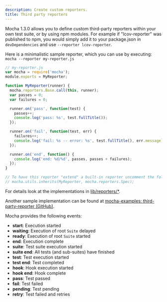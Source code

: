 ```yaml
---
description: Create custom reporters.
title: Third party reporters
---
```


Mocha 1.3.0 allows you to define custom third-party reporters within your own test suite, or by using npm modules. For example if "lcov-reporter" was published to npm, you would simply add it to your package.json in `devDependencies` and use `--reporter lcov-reporter`.

  Here is a minimalistic sample reporter, which you can use by executing: `mocha --reporter my-reporter.js`

```js
// my-reporter.js
var mocha = require('mocha');
module.exports = MyReporter;

function MyReporter(runner) {
  mocha.reporters.Base.call(this, runner);
  var passes = 0;
  var failures = 0;

  runner.on('pass', function(test) {
    passes++;
    console.log('pass: %s', test.fullTitle());
  });

  runner.on('fail', function(test, err) {
    failures++;
    console.log('fail: %s -- error: %s', test.fullTitle(), err.message);
  });

  runner.on('end', function() {
    console.log('end: %d/%d', passes, passes + failures);
  });
}

// To have this reporter "extend" a built-in reporter uncomment the following line:
// mocha.utils.inherits(MyReporter, mocha.reporters.Spec);
```

For details look at the implementations in [lib/reporters/*](https://github.com/mochajs/mocha/tree/master/lib/reporters).

Another sample implementation can be found at [mocha-examples: third-party-reporter (GitHub)](https://github.com/mochajs/mocha-examples/tree/main/packages/third-party-reporter).

Mocha provides the following events:
 * **start**: Execution started
 * **waiting**: Execution of root `Suite` delayed
 * **ready**: Execution of root `Suite` started
 * **end**: Execution complete
 * **suite**: Test suite execution started
 * **suite end**: All tests (and sub-suites) have finished
 * **test**: Test execution started
 * **test end**: Test completed
 * **hook**: Hook execution started
 * **hook end**: Hook complete
 * **pass**: Test passed
 * **fail**: Test failed
 * **pending**: Test pending
 * **retry**: Test failed and retries
